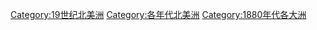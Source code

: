 {{DecadeCategoryNav|decade=1880|topic=北美洲}}

[[Category:19世纪北美洲|Category:19世纪北美洲]]
[[Category:各年代北美洲|Category:各年代北美洲]]
[[Category:1880年代各大洲|Category:1880年代各大洲]]